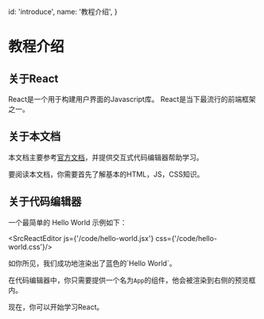 
  id: 'introduce',
  name: '教程介绍',
}

# 教程介绍

## 关于React

React是一个用于构建用户界面的Javascript库。
React是当下最流行的前端框架之一。

## 关于本文档

本文档主要参考[官方文档](https://zh-hans.reactjs.org/docs/getting-started.html)，并提供交互式代码编辑器帮助学习。

要阅读本文档，你需要首先了解基本的HTML，JS，CSS知识。

## 关于代码编辑器

一个最简单的 Hello World 示例如下：

<SrcReactEditor js={'/code/hello-world.jsx'} css={'/code/hello-world.css'}/>

<p/>
如你所见，我们成功地渲染出了蓝色的`Hello World`。

在代码编辑器中，你只需要提供一个名为`App`的组件，他会被渲染到右侧的预览框内。

现在，你可以开始学习React。